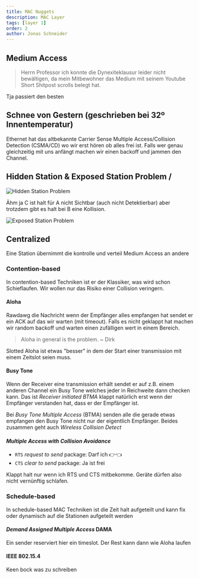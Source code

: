 ```yaml
---
title: MAC Nuggets
description: MAC Layer
tags: [layer 1]
order: 2
author: Jonas Schneider
---
```


## Medium Access

> Herrn Professor ich konnte die Dynexiteklausur leider nicht bewältigen, da mein Mitbewohner das Medium mit seinem Youtube Short Shitpost scrolls belegt hat.

Tja passiert den besten


## Schnee von Gestern (geschrieben bei 32º Innentemperatur)

Ethernet hat das altbekannte Carrier Sense Multiple Access/Collision Detection (CSMA/CD) wo wir erst hören ob alles frei ist. Falls wer genau gleichzeitig mit uns anfängt machen wir einen backoff und jammen den Channel.

## Hidden Station & Exposed Station Problem / 

![Hidden Station Problem](/summary-assets/syscom/mit/hidden-station.png)

Ähm ja C ist halt für A nicht Sichtbar (auch nicht Detektierbar) aber trotzdem gibt es halt bei B eine Kollision.

![Exposed Station Problem](/summary-assets/syscom/mit/exposed-station.png)

## Centralized

Eine Station übernimmt die kontrolle und verteil Medium Access an andere

### Contention-based
 
In contention-based Techniken ist er der Klassiker, was wird schon Schieflaufen. Wir wollen nur das Risiko einer Collision veringern.

#### Aloha

Rawdawg die Nachricht wenn der Empfänger alles empfangen hat sendet er ein ACK auf das wir warten (mit timeout). Falls es nicht geklappt hat machen wir random backoff und warten einen zufälligen wert in einem Bereich.

> Aloha in general is the problem. ~ Dirk

Slotted Aloha ist etwas "besser" in dem der Start einer transmission mit einem Zeitslot seien muss.

#### Busy Tone

Wenn der Receiver eine transmission erhält sendet er auf z.B. einem anderen Channel ein Busy Tone welches jeder in Reichweite dann checken kann. Das ist _Receiver initiated BTMA_ klappt natürlich erst wenn der Empfänger verstanden hat, dass er der Empfänger ist.

Bei _Busy Tone Multiple Access_ (BTMA) senden alle die gerade etwas empfangen den Busy Tone nicht nur der eigentlich Empfänger. Beides zusammen geht auch _Wireless Collision Detect_


#### _Multiple Access with Collision Avoidance_

- `RTS` _request to send_ package: Darf ich 👉👈
- `CTS` _clear to send_ package: Ja ist frei

Klappt halt nur wenn ich RTS und CTS mitbekomme. Geräte dürfen also nicht vernünftig schlafen.

### Schedule-based

In schedule-based MAC Techniken ist die Zeit halt aufgeteilt und kann fix oder dynamisch auf die Stationen aufgeteilt werden

#### _Demand Assigned Multiple Access_ DAMA
Ein sender reserviert hier ein timeslot. Der Rest kann dann wie Aloha laufen

#### IEEE 802.15.4

Keen bock was zu schreiben


